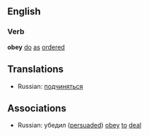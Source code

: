 
==English==

=== Verb ===
'''obey''' [[do]] [[as]] [[order]]ed

==Translations==
*Russian: [[подчиняться]] 

==Associations==
*Russian: убедил ([[persuade]]d) [[obey]] [[to]] [[deal]]